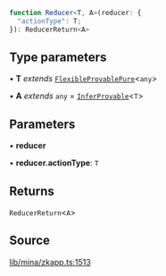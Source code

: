 ```ts
function Reducer<T, A>(reducer: {
  "actionType": T;
}): ReducerReturn<A>
```

## Type parameters

• **T** *extends* [`FlexibleProvablePure`](../type-aliases/FlexibleProvablePure.mdx)\<`any`\>

• **A** *extends* `any` = [`InferProvable`](../type-aliases/InferProvable.mdx)\<`T`\>

## Parameters

• **reducer**

• **reducer.actionType**: `T`

## Returns

`ReducerReturn`\<`A`\>

## Source

[lib/mina/zkapp.ts:1513](https://github.com/o1-labs/o1js/blob/1ed4125b454628ef1e3e4d32dd416718a59702b8/src/lib/mina/zkapp.ts#L1513)
